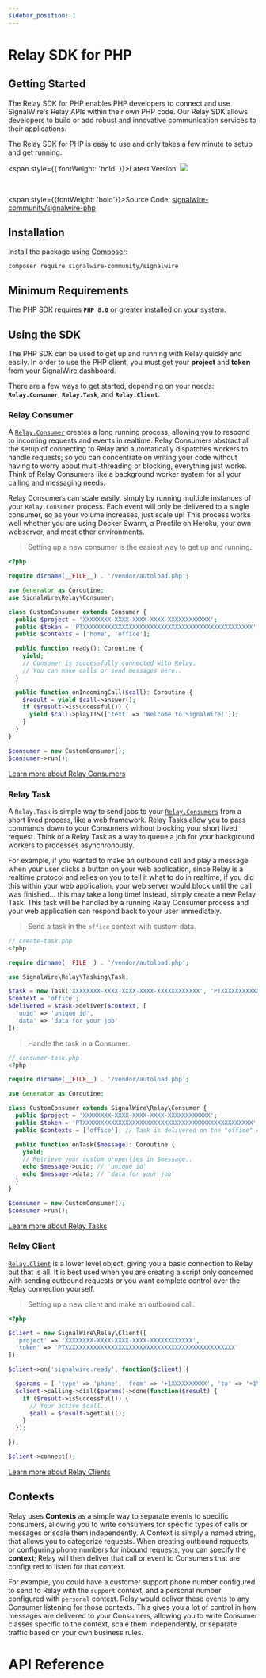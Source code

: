 ```yaml
---
sidebar_position: 1
---
```


# Relay SDK for PHP

## Getting Started

The Relay SDK for PHP enables PHP developers to connect and use SignalWire's Relay APIs within their own PHP code. Our Relay SDK allows developers to build or add robust and innovative communication services to their applications.

The Relay SDK for PHP is easy to use and only takes a few minute to setup and get running.

<span style={{ fontWeight: 'bold' }}>Latest Version:</span> <a href="https://packagist.org/packages/signalwire-community/signalwire">
  <img
    className="method-available-tag"
    src="https://img.shields.io/packagist/v/signalwire-community/signalwire.svg?color=brightgreen"
  />
</a>

<br />

<span style={{fontWeight: 'bold'}}>Source Code:</span> <a href="https://github.com/signalwire-community/signalwire-php">signalwire-community/signalwire-php</a>


## Installation

Install the package using [Composer](https://getcomposer.org/):

```shell
composer require signalwire-community/signalwire
```

## Minimum Requirements

The PHP SDK requires **`PHP 8.0`** or greater installed on your system.

## Using the SDK

The PHP SDK can be used to get up and running with Relay quickly and easily. In order to use the PHP client, you must get your **project** and **token** from your SignalWire dashboard.

There are a few ways to get started, depending on your needs: **`Relay.Consumer`**, **`Relay.Task`**, and **`Relay.Client`**.

### Relay Consumer

A [`Relay.Consumer`](php/reference/relay_consumer.mdx) creates a long running process, allowing you to respond to incoming requests and events in realtime. Relay Consumers abstract all the setup of connecting to Relay and automatically dispatches workers to handle requests; so you can concentrate on writing your code without having to worry about multi-threading or blocking, everything just works. Think of Relay Consumers like a background worker system for all your calling and messaging needs.

Relay Consumers can scale easily, simply by running multiple instances of your `Relay.Consumer` process. Each event will only be delivered to a single consumer, so as your volume increases, just scale up! This process works well whether you are using Docker Swarm, a Procfile on Heroku, your own webserver, and most other environments.

> Setting up a new consumer is the easiest way to get up and running.

```php
<?php

require dirname(__FILE__) . '/vendor/autoload.php';

use Generator as Coroutine;
use SignalWire\Relay\Consumer;

class CustomConsumer extends Consumer {
  public $project = 'XXXXXXXX-XXXX-XXXX-XXXX-XXXXXXXXXXXX';
  public $token = 'PTXXXXXXXXXXXXXXXXXXXXXXXXXXXXXXXXXXXXXXXXXXXXXXXX';
  public $contexts = ['home', 'office'];

  public function ready(): Coroutine {
    yield;
    // Consumer is successfully connected with Relay.
    // You can make calls or send messages here..
  }

  public function onIncomingCall($call): Coroutine {
    $result = yield $call->answer();
    if ($result->isSuccessful()) {
      yield $call->playTTS(['text' => 'Welcome to SignalWire!']);
    }
  }
}

$consumer = new CustomConsumer();
$consumer->run();
```

[Learn more about Relay Consumers](php/reference/relay_consumer.mdx)

### Relay Task

A `Relay.Task` is simple way to send jobs to your [`Relay.Consumers`](php/reference/relay_consumer.mdx) from a short lived process, like a web framework. Relay Tasks allow you to pass commands down to your Consumers without blocking your short lived request. Think of a Relay Task as a way to queue a job for your background workers to processes asynchronously.

For example, if you wanted to make an outbound call and play a message when your user clicks a button on your web application, since Relay is a realtime protocol and relies on you to tell it what to do in realtime, if you did this within your web application, your web server would block until the call was finished... this may take a long time! Instead, simply create a new Relay Task. This task will be handled by a running Relay Consumer process and your web application can respond back to your user immediately.

> Send a task in the `office` context with custom data.

```php
// create-task.php
<?php

require dirname(__FILE__) . '/vendor/autoload.php';

use SignalWire\Relay\Tasking\Task;

$task = new Task('XXXXXXXX-XXXX-XXXX-XXXX-XXXXXXXXXXXX', 'PTXXXXXXXXXXXXXXXXXXXXXXXXXXXXXXXXXXXXXXXXXXXXXXXX');
$context = 'office';
$delivered = $task->deliver($context, [
  'uuid' => 'unique id',
  'data' => 'data for your job'
]);
```

> Handle the task in a Consumer.

```php
// consumer-task.php
<?php

require dirname(__FILE__) . '/vendor/autoload.php';

use Generator as Coroutine;

class CustomConsumer extends SignalWire\Relay\Consumer {
  public $project = 'XXXXXXXX-XXXX-XXXX-XXXX-XXXXXXXXXXXX';
  public $token = 'PTXXXXXXXXXXXXXXXXXXXXXXXXXXXXXXXXXXXXXXXXXXXXXXXX';
  public $contexts = ['office']; // Task is delivered on the "office" context!

  public function onTask($message): Coroutine {
    yield;
    // Retrieve your custom properties in $message..
    echo $message->uuid; // 'unique id'
    echo $message->data; // 'data for your job'
  }
}

$consumer = new CustomConsumer();
$consumer->run();
```

[Learn more about Relay Tasks](php/reference/relay_task.mdx)

### Relay Client

[`Relay.Client`](php/reference/relay_client.mdx) is a lower level object, giving you a basic connection to Relay but that is all. It is best used when you are creating a script only concerned with sending outbound requests or you want complete control over the Relay connection yourself.

> Setting up a new client and make an outbound call.

```php
<?php

$client = new SignalWire\Relay\Client([
  'project' => 'XXXXXXXX-XXXX-XXXX-XXXX-XXXXXXXXXXXX',
  'token' => 'PTXXXXXXXXXXXXXXXXXXXXXXXXXXXXXXXXXXXXXXXXXXXXXXXX'
]);

$client->on('signalwire.ready', function($client) {

  $params = [ 'type' => 'phone', 'from' => '+1XXXXXXXXXX', 'to' => '+1YYYYYYYYYY' ];
  $client->calling->dial($params)->done(function($result) {
    if ($result->isSuccessful()) {
      // Your active $call..
      $call = $result->getCall();
    }
  });

});

$client->connect();
```

[Learn more about Relay Clients](php/reference/relay_client.mdx)

## Contexts

Relay uses **Contexts** as a simple way to separate events to specific consumers, allowing you to write consumers for specific types of calls or messages or scale them independently. A Context is simply a named string, that allows you to categorize requests. When creating outbound requests, or configuring phone numbers for inbound requests, you can specify the **context**; Relay will then deliver that call or event to Consumers that are configured to listen for that context.

For example, you could have a customer support phone number configured to send to Relay with the `support` context, and a personal number configured with `personal` context. Relay would deliver these events to any Consumer listening for those contexts. This gives you a lot of control in how messages are delivered to your Consumers, allowing you to write Consumer classes specific to the context, scale them independently, or separate traffic based on your own business rules.

# API Reference
